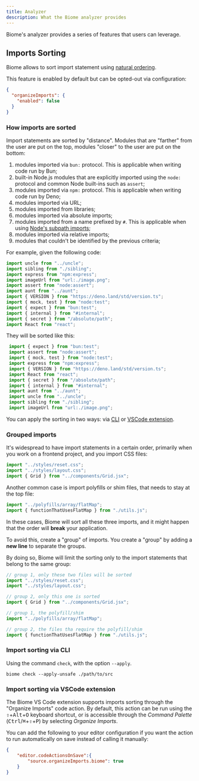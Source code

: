 ```yaml
---
title: Analyzer
description: What the Biome analyzer provides
---
```


Biome's analyzer provides a series of features that users can leverage.

## Imports Sorting

Biome allows to sort import statement using [natural ordering](https://en.wikipedia.org/wiki/Natural_sort_order).

This feature is enabled by default but can be opted-out via configuration:

```json title="biome.json"
{
  "organizeImports": {
    "enabled": false
  }
}
```

### How imports are sorted

Import statements are sorted by "distance". Modules that are "farther" from the user are put on the top, modules "closer" to the user are put on the bottom:

1. modules imported via `bun:` protocol. This is applicable when writing code run by Bun;
2. built-in Node.js modules that are explicitly imported using the `node:` protocol and common Node built-ins such as `assert`;
3. modules imported via `npm:` protocol. This is applicable when writing code run by Deno;
4. modules imported via URL;
5. modules imported from libraries;
6. modules imported via absolute imports;
7. modules imported from a name prefixed by `#`. This is applicable when using [Node's subpath imports](https://nodejs.org/api/packages.html#subpath-imports);
8. modules imported via relative imports;
9. modules that couldn't be identified by the previous criteria;

For example, given the following code:

```ts title="example.ts"
import uncle from "../uncle";
import sibling from "./sibling";
import express from "npm:express";
import imageUrl from "url:./image.png";
import assert from "node:assert";
import aunt from "../aunt";
import { VERSION } from "https://deno.land/std/version.ts";
import { mock, test } from "node:test";
import { expect } from "bun:test";
import { internal } from "#internal";
import { secret } from "/absolute/path";
import React from "react";
```

They will be sorted like this:

```ts title="example.ts"
 import { expect } from "bun:test";
 import assert from "node:assert";
 import { mock, test } from "node:test";
 import express from "npm:express";
 import { VERSION } from "https://deno.land/std/version.ts";
 import React from "react";
 import { secret } from "/absolute/path";
 import { internal } from "#internal";
 import aunt from "../aunt";
 import uncle from "../uncle";
 import sibling from "./sibling";
 import imageUrl from "url:./image.png";
```

You can apply the sorting in two ways: via [CLI](#import-sorting-via-cli) or [VSCode extension](#import-sorting-via-vscode-extension).

### Grouped imports

It's widespread to have import statements in a certain order, primarily when you work on a frontend project, and you import CSS files:

```js title="example.js"
import "../styles/reset.css";
import "../styles/layout.css";
import { Grid } from "../components/Grid.jsx";
```

Another common case is import polyfills or shim files, that needs to stay at the top file:

```js title="example.js"
import "../polyfills/array/flatMap";
import { functionThatUsesFlatMap } from "./utils.js";
```

In these cases, Biome will sort all these three imports, and it might happen that the order will **break** your application.

To avoid this, create a "group" of imports. You create a "group" by adding a **new line** to separate the groups.

By doing so, Biome will limit the sorting only to the import statements that belong to the same group:

```js title="example.js"
// group 1, only these two files will be sorted
import "../styles/reset.css";
import "../styles/layout.css";

// group 2, only this one is sorted
import { Grid } from "../components/Grid.jsx";
```

```js title="example.js"
// group 1, the polyfill/shim
import "../polyfills/array/flatMap";

// group 2, the files tha require the polyfill/shim
import { functionThatUsesFlatMap } from "./utils.js";
```

### Import sorting via CLI

Using the command `check`, with the option `--apply`.

```shell
biome check --apply-unsafe ./path/to/src
```

### Import sorting via VSCode extension

The Biome VS Code extension supports imports sorting through the "Organize Imports" code action.
By default, this action can be run using the <kbd title="Shift">⇧</kbd>+<kbd>Alt</kbd>+<kbd>O</kbd> keyboard shortcut, or is accessible through the _Command Palette_ (<kbd>Ctrl</kbd>/<kbd title="Cmd">⌘</kbd>+<kbd title="Shift">⇧</kbd>+<kbd>P</kbd>) by selecting _Organize Imports_.

You can add the following to your editor configuration if you want the action to run automatically on save instead of calling it manually:

```json title="biome.json"
{
	"editor.codeActionsOnSave":{
		"source.organizeImports.biome": true
	}
}
```
